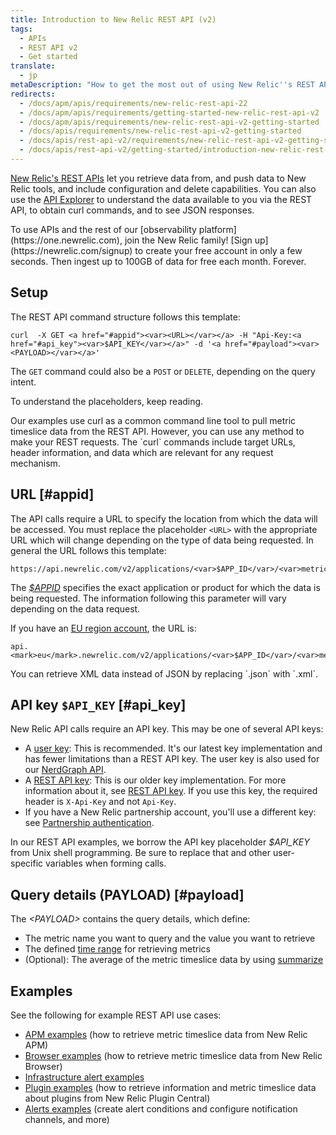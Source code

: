 ```yaml
---
title: Introduction to New Relic REST API (v2)
tags:
  - APIs
  - REST API v2
  - Get started
translate:
  - jp
metaDescription: "How to get the most out of using New Relic''s REST API (v2) , including a demo, setup and format requirements, and links to detailed examples."
redirects:
  - /docs/apm/apis/requirements/new-relic-rest-api-22
  - /docs/apm/apis/requirements/getting-started-new-relic-rest-api-v2
  - /docs/apm/apis/requirements/new-relic-rest-api-v2-getting-started
  - /docs/apis/requirements/new-relic-rest-api-v2-getting-started
  - /docs/apis/rest-api-v2/requirements/new-relic-rest-api-v2-getting-started
  - /docs/apis/rest-api-v2/getting-started/introduction-new-relic-rest-api-v2
---
```


[New Relic's REST APIs](/docs/apis/getting-started/introduction-new-relic-apis) let you retrieve data from, and push data to New Relic tools, and include configuration and delete capabilities. You can also use the [API Explorer](/docs/apis/rest-api-v2/api-explorer-v2/getting-started-new-relics-api-explorer) to understand the data available to you via the REST API, to obtain curl commands, and to see JSON responses.

<Callout variant="tip">
  To use APIs and the rest of our [observability platform](https://one.newrelic.com), join the New Relic family! [Sign up](https://newrelic.com/signup) to create your free account in only a few seconds. Then ingest up to 100GB of data for free each month. Forever.
</Callout>

## Setup

The REST API command structure follows this template:

```
curl  -X GET <a href="#appid"><var><URL></var></a> -H "Api-Key:<a href="#api_key"><var>$API_KEY</var></a>" -d '<a href="#payload"><var><PAYLOAD></var></a>'
```

The `GET` command could also be a `POST` or `DELETE`, depending on the query intent.

To understand the placeholders, keep reading.

<Callout variant="tip">
  Our examples use curl as a common command line tool to pull metric timeslice data from the REST API. However, you can use any method to make your REST requests. The `curl` commands include target URLs, header information, and data which are relevant for any request mechanism.
</Callout>

## URL [#appid]

The API calls require a URL to specify the location from which the data will be accessed. You must replace the placeholder `<URL>` with the appropriate URL which will change depending on the type of data being requested. In general the URL follows this template:

```
https://api.newrelic.com/v2/applications/<var>$APP_ID</var>/<var>metrics/data.json</var>
```

The <var>[$APPID](/docs/apis/rest-api-v2/requirements/finding-product-id)</var> specifies the exact application or product for which the data is being requested. The information following this parameter will vary depending on the data request.

If you have an [EU region account](/docs/using-new-relic/welcome-new-relic/getting-started/introduction-eu-region-data-center), the URL is:

```
api.<mark>eu</mark>.newrelic.com/v2/applications/<var>$APP_ID</var>/<var>metrics/data.json</var>
```

<Callout variant="tip">
  You can retrieve XML data instead of JSON by replacing `.json` with `.xml`.
</Callout>

## API key `$API_KEY` [#api_key]

New Relic API calls require an API key. This may be one of several API keys:

* A [user key](/docs/apis/get-started/intro-apis/types-new-relic-api-keys#user-api-key): This is recommended. It's our latest key implementation and has fewer limitations than a REST API key. The user key is also used for our [NerdGraph API](/docs/apis/nerdgraph/get-started/introduction-new-relic-nerdgraph).
* A [REST API key](/docs/apis/get-started/intro-apis/types-new-relic-api-keys#rest-api-key): This is our older key implementation. For more information about it, see [REST API key](/docs/apis/get-started/intro-apis/types-new-relic-api-keys#rest-api-key). If you use this key, the required header is `X-Api-Key` and not `Api-Key`.
* If you have a New Relic partnership account, you'll use a different key: see [Partnership authentication](/docs/apis/rest-api-v2/get-started/admin-users-api-key-partnerships).

In our REST API examples, we borrow the API key placeholder <var>$API_KEY</var> from Unix shell programming. Be sure to replace that and other user-specific variables when forming calls.

## Query details (PAYLOAD) [#payload]

The <var>&lt;PAYLOAD></var> contains the query details, which define:

* The metric name you want to query and the value you want to retrieve
* The defined [time range](/docs/apis/rest-api-v2/requirements/specifying-time-range-v2) for retrieving metrics
* (Optional): The average of the metric timeslice data by using [summarize](/docs/apis/rest-api-v2/requirements/calculating-average-metric-values-summarize)

## Examples

See the following for example REST API use cases:

* [APM examples](/docs/apis/rest-api-v2/application-examples-v2) (how to retrieve metric timeslice data from New Relic APM)
* [Browser examples](/docs/apis/rest-api-v2/browser-examples-v2) (how to retrieve metric timeslice data from New Relic Browser)
* [Infrastructure alert examples](/docs/infrastructure/new-relic-infrastructure/infrastructure-alert-conditions/rest-api-calls-new-relic-infrastructure-alerts)
* [Plugin examples](/docs/apis/rest-api-v2/plugin-examples-v2/) (how to retrieve information and metric timeslice data about plugins from New Relic Plugin Central)
* [Alerts examples](/docs/alerts/new-relic-alerts/rest-api-alerts) (create alert conditions and configure notification channels, and more)
